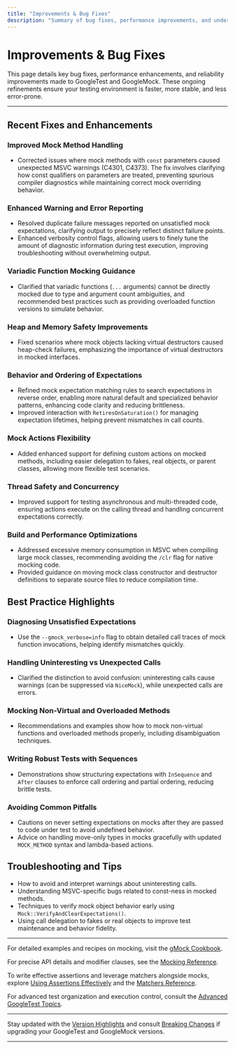 ```yaml
---
title: "Improvements & Bug Fixes"
description: "Summary of bug fixes, performance improvements, and under-the-hood changes that make your testing faster and more reliable. This page also notes regressions fixed in recent releases."
---
```


# Improvements & Bug Fixes

This page details key bug fixes, performance enhancements, and reliability improvements made to GoogleTest and GoogleMock. These ongoing refinements ensure your testing environment is faster, more stable, and less error-prone.

---

## Recent Fixes and Enhancements

### Improved Mock Method Handling
- Corrected issues where mock methods with `const` parameters caused unexpected MSVC warnings (C4301, C4373). The fix involves clarifying how const qualifiers on parameters are treated, preventing spurious compiler diagnostics while maintaining correct mock overriding behavior.

### Enhanced Warning and Error Reporting
- Resolved duplicate failure messages reported on unsatisfied mock expectations, clarifying output to precisely reflect distinct failure points.
- Enhanced verbosity control flags, allowing users to finely tune the amount of diagnostic information during test execution, improving troubleshooting without overwhelming output.

### Variadic Function Mocking Guidance
- Clarified that variadic functions (`...` arguments) cannot be directly mocked due to type and argument count ambiguities, and recommended best practices such as providing overloaded function versions to simulate behavior.

### Heap and Memory Safety Improvements
- Fixed scenarios where mock objects lacking virtual destructors caused heap-check failures, emphasizing the importance of virtual destructors in mocked interfaces.

### Behavior and Ordering of Expectations
- Refined mock expectation matching rules to search expectations in reverse order, enabling more natural default and specialized behavior patterns, enhancing code clarity and reducing brittleness.
- Improved interaction with `RetiresOnSaturation()` for managing expectation lifetimes, helping prevent mismatches in call counts.

### Mock Actions Flexibility
- Added enhanced support for defining custom actions on mocked methods, including easier delegation to fakes, real objects, or parent classes, allowing more flexible test scenarios.

### Thread Safety and Concurrency
- Improved support for testing asynchronous and multi-threaded code, ensuring actions execute on the calling thread and handling concurrent expectations correctly.

### Build and Performance Optimizations
- Addressed excessive memory consumption in MSVC when compiling large mock classes, recommending avoiding the `/clr` flag for native mocking code.
- Provided guidance on moving mock class constructor and destructor definitions to separate source files to reduce compilation time.

## Best Practice Highlights

### Diagnosing Unsatisfied Expectations
- Use the `--gmock_verbose=info` flag to obtain detailed call traces of mock function invocations, helping identify mismatches quickly.

### Handling Uninteresting vs Unexpected Calls
- Clarified the distinction to avoid confusion: uninteresting calls cause warnings (can be suppressed via `NiceMock`), while unexpected calls are errors.

### Mocking Non-Virtual and Overloaded Methods
- Recommendations and examples show how to mock non-virtual functions and overloaded methods properly, including disambiguation techniques.

### Writing Robust Tests with Sequences
- Demonstrations show structuring expectations with `InSequence` and `After` clauses to enforce call ordering and partial ordering, reducing brittle tests.

### Avoiding Common Pitfalls
- Cautions on never setting expectations on mocks after they are passed to code under test to avoid undefined behavior.
- Advice on handling move-only types in mocks gracefully with updated `MOCK_METHOD` syntax and lambda-based actions.

## Troubleshooting and Tips

- How to avoid and interpret warnings about uninteresting calls.
- Understanding MSVC-specific bugs related to const-ness in mocked methods.
- Techniques to verify mock object behavior early using `Mock::VerifyAndClearExpectations()`.
- Using call delegation to fakes or real objects to improve test maintenance and behavior fidelity.

---

For detailed examples and recipes on mocking, visit the [gMock Cookbook](gmock_cook_book.md).

For precise API details and modifier clauses, see the [Mocking Reference](reference/mocking.md).

To write effective assertions and leverage matchers alongside mocks, explore [Using Assertions Effectively](guides/core-workflows/using-assertions.mdx) and the [Matchers Reference](api_reference/core_assertions_matchers/matchers_reference.mdx).

For advanced test organization and execution control, consult the [Advanced GoogleTest Topics](docs/advanced.md).

---

Stay updated with the [Version Highlights](version-highlights) and consult [Breaking Changes](breaking-changes) if upgrading your GoogleTest and GoogleMock versions.

---
